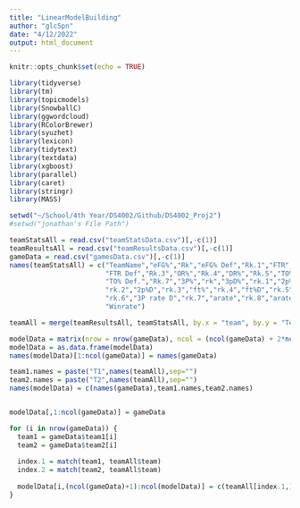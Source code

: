 ```yaml
---
title: "LinearModelBuilding"
author: "glc5pn"
date: "4/12/2022"
output: html_document
---
```


```r
knitr::opts_chunk$set(echo = TRUE)

library(tidyverse)
library(tm)
library(topicmodels)
library(SnowballC)
library(ggwordcloud)
library(RColorBrewer)
library(syuzhet)
library(lexicon)
library(tidytext)
library(textdata)
library(xgboost)
library(parallel)
library(caret)
library(stringr)
library(MASS)

```

```r
setwd("~/School/4th Year/DS4002/Github/DS4002_Proj2")
#setwd("jonathan's File Path")

teamStatsAll = read.csv("teamStatsData.csv")[,-c(1)]
teamResultsAll = read.csv("teamResultsData.csv")[,-c(1)]
gameData = read.csv("gamesData.csv")[,-c(1)]
names(teamStatsAll) = c("TeamName","eFG%","Rk","eFG% Def","Rk.1","FTR","Rk.2",
                        "FTR Def","Rk.3","OR%","Rk.4","DR%","Rk.5","TO%","Rk.6",
                        "TO% Def.","Rk.7","3P%","rk","3pD%","rk.1","2p%",
                        "rk.2","2p%D","rk.3","ft%","rk.4","ft%D","rk.5","3P rate",
                        "rk.6","3P rate D","rk.7","arate","rk.8","arateD","rk.9",
                        "Winrate")

teamAll = merge(teamResultsAll, teamStatsAll, by.x = "team", by.y = "TeamName")
```


```r
modelData = matrix(nrow = nrow(gameData), ncol = (ncol(gameData) + 2*ncol(teamAll)))
modelData = as.data.frame(modelData)
names(modelData)[1:ncol(gameData)] = names(gameData)

team1.names = paste("T1",names(teamAll),sep="")
team2.names = paste("T2",names(teamAll),sep="")
names(modelData) = c(names(gameData),team1.names,team2.names)


modelData[,1:ncol(gameData)] = gameData

for (i in nrow(gameData)) {
  team1 = gameData$team1[i]
  team2 = gameData$team2[i]
  
  index.1 = match(team1, teamAll$team)
  index.2 = match(team2, teamAll$team)
  
  modelData[i,(ncol(gameData)+1):ncol(modelData)] = c(teamAll[index.1,],teamAll[index.2,])
}

```


